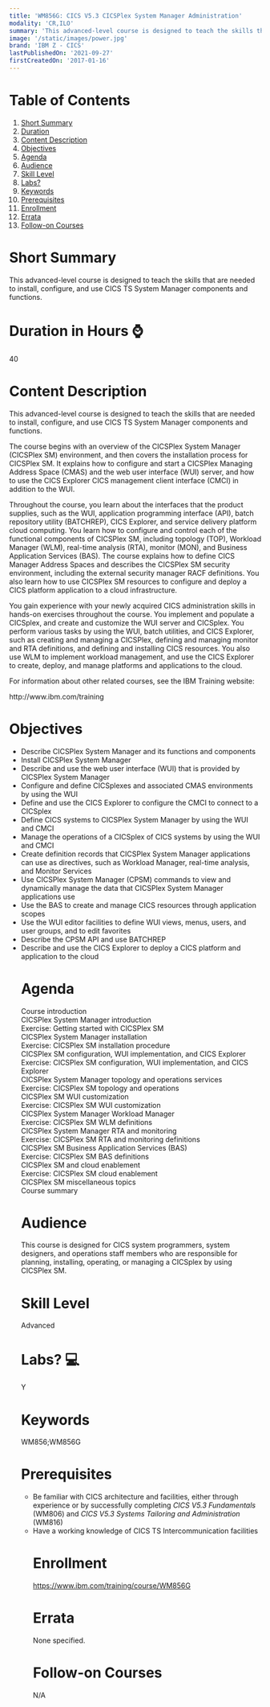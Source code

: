 ```yaml
---
title: 'WM856G: CICS V5.3 CICSPlex System Manager Administration'
modality: 'CR,ILO'
summary: 'This advanced-level course is designed to teach the skills that are needed to install, configure, and use CICS TS System Manager components and functions.'
image: '/static/images/power.jpg'
brand: 'IBM Z - CICS'
lastPublishedOn: '2021-09-27'
firstCreatedOn: '2017-01-16'
---
```

# Table of Contents
1.  [Short Summary](#short-summary)
2.  [Duration](#duration-in-hours-)
3.  [Content Description](#content-description)
4.  [Objectives](#objectives)
5.  [Agenda](#agenda)
6.  [Audience](#audience)
7.  [Skill Level](#skill-level)
8.  [Labs?](#labs-)
9.  [Keywords](#keywords)
10. [Prerequisites](#prerequisites)
11. [Enrollment](#enrollment)
12. [Errata](#errata)
13. [Follow-on Courses](#follow-on-courses)

# Short Summary
This advanced-level course is designed to teach the skills that are needed to install, configure, and use CICS TS System Manager components and functions.

# Duration in Hours ⌚
40

# Content Description
<p>This advanced-level course is designed to teach the skills that are needed to install, configure, and use CICS TS System Manager components and functions.</p>

<p>The course begins with an overview of the CICSPlex System Manager (CICSPlex SM) environment, and then covers the installation process for CICSPlex SM. It explains how to configure and start a CICSPlex Managing Address Space (CMAS) and the web user interface (WUI) server, and how to use the CICS Explorer CICS management client interface (CMCI) in addition to the WUI.</p>

<p>Throughout the course, you learn about the interfaces that the product supplies, such as the WUI, application programming interface (API), batch repository utility (BATCHREP), CICS Explorer, and service delivery platform cloud computing. You learn how to configure and control each of the functional components of CICSPlex SM, including topology (TOP), Workload Manager (WLM), real-time analysis (RTA), monitor (MON), and Business Application Services (BAS). The course explains how to define CICS Manager Address Spaces and describes the CICSPlex SM security environment, including the external security manager RACF definitions. You also learn how to use CICSPlex SM resources to configure and deploy a CICS platform application to a cloud infrastructure.</p>

<p>You gain experience with your newly acquired CICS administration skills in hands-on exercises throughout the course. You implement and populate a CICSplex, and create and customize the WUI server and CICSplex. You perform various tasks by using the WUI, batch utilities, and CICS Explorer, such as creating and managing a CICSPlex, defining and managing monitor and RTA definitions, and defining and installing CICS resources. You also use WLM to implement workload management, and use the CICS Explorer to create, deploy, and manage platforms and applications to the cloud.</p>

<p>For information about other related courses, see the IBM Training website:</p>

<p>http://www.ibm.com/training</p>

# Objectives
<ul />
	<li />Describe CICSPlex System Manager and its functions and components
	<li />Install CICSPlex System Manager
	<li />Describe and use the web user interface (WUI) that is provided by CICSPlex System Manager
	<li />Configure and define CICSplexes and associated CMAS environments by using the WUI
	<li />Define and use the CICS Explorer to configure the CMCI to connect to a CICSplex
	<li />Define CICS systems to CICSPlex System Manager by using the WUI and CMCI
	<li />Manage the operations of a CICSplex of CICS systems by using the WUI and CMCI
	<li />Create definition records that CICSPlex System Manager applications can use as directives, such as Workload Manager, real-time analysis, and Monitor Services
	<li />Use CICSPlex System Manager (CPSM) commands to view and dynamically manage the data that CICSPlex System Manager applications use
	<li />Use the BAS to create and manage CICS resources through application scopes
	<li />Use the WUI editor facilities to define WUI views, menus, users, and user groups, and to edit favorites
	<li />Describe the CPSM API and use BATCHREP
	<li />Describe and use the CICS Explorer to deploy a CICS platform and application to the cloud


# Agenda
<p>Course introduction<br />CICSPlex System Manager introduction<br />Exercise: Getting started with CICSPlex SM<br />CICSPlex System Manager installation<br />Exercise: CICSPlex SM installation procedure<br />CICSPlex SM configuration, WUI implementation, and CICS Explorer<br />Exercise: CICSPlex SM configuration, WUI implementation, and CICS Explorer<br />CICSPlex System Manager topology and operations services<br />Exercise: CICSPlex SM topology and operations<br />CICSPlex SM WUI customization<br />Exercise: CICSPlex SM WUI customization<br />CICSPlex System Manager Workload Manager<br />Exercise: CICSPlex SM WLM definitions<br />CICSPlex System Manager RTA and monitoring<br />Exercise: CICSPlex SM RTA and monitoring definitions<br />CICSPlex SM Business Application Services (BAS)<br />Exercise: CICSPlex SM BAS definitions<br />CICSPlex SM and cloud enablement<br />Exercise: CICSPlex SM cloud enablement<br />CICSPlex SM miscellaneous topics<br />Course summary</p>

# Audience
<p>This course is designed for CICS system programmers, system designers, and operations staff members who are responsible for planning, installing, operating, or managing a CICSplex by using CICSPlex SM.</p>

# Skill Level
Advanced            

# Labs? 💻
Y

# Keywords
WM856;WM856G

# Prerequisites
<ul />
	<li />Be familiar with CICS architecture and facilities, either through experience or by successfully completing <em>CICS V5.3 Fundamentals</em> (WM806) and <em>CICS V5.3 Systems Tailoring and Administration</em> (WM816)
	<li />Have a working knowledge of CICS TS Intercommunication facilities


# Enrollment
https://www.ibm.com/training/course/WM856G

# Errata
None specified.

# Follow-on Courses
N/A

